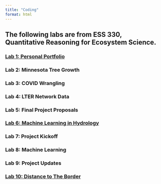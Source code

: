 ```yaml
---
title: "Coding"
format: html
---
```


## The following labs are from ESS 330, Quantitative Reasoning for Ecosystem Science.

### [Lab 1: Personal Portfolio](rdelorie.github.io/rmdelorie.github.io/)

### Lab 2: Minnesota Tree Growth

### Lab 3: COVID Wrangling

### Lab 4: LTER Network Data

### Lab 5: Final Project Proposals

### [Lab 6: Machine Learning in Hydrology](https://rdelorie.github.io/lab-6/)

### Lab 7: Project Kickoff

### Lab 8: Machine Learning

### Lab 9: Project Updates

### [Lab 10: Distance to The Border](https://rdelorie.github.io/lab-9/lab-9.html)
